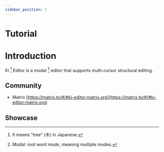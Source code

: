 ```yaml
---
sidebar_position: 1
---
```

# Tutorial



# Introduction

Ki [^1] Editor is a modal [^2] editor that supports multi-cursor structural editing.

[^1]: It means "tree" (木) in Japanese.
[^2]: Modal: root word _mode_, meaning multiple modes.

## Community

- Matrix [https://matrix.to/#/#ki-editor:matrix.org](https://matrix.to/#/#ki-editor:matrix.org)

## Showcase

<TutorialFallback filename="showcase"/>
